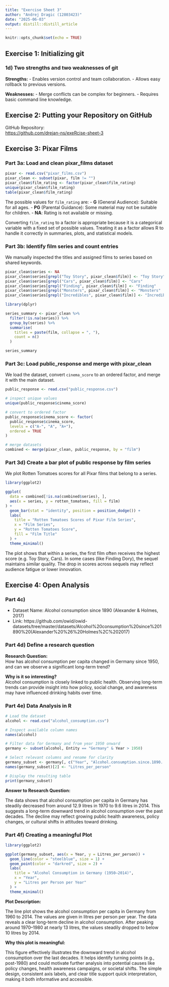 ```yaml
---
title: "Exercise Sheet 3"
author: "Andrej Dragic (12803423)"
date: "2025-06-03"
output: distill::distill_article
---
```


```r
knitr::opts_chunk$set(echo = TRUE)
```

## Exercise 1: Initializing git

### 1d) Two strengths and two weaknesses of git

**Strengths:**
- Enables version control and team collaboration.
- Allows easy rollback to previous versions.

**Weaknesses:**
- Merge conflicts can be complex for beginners.
- Requires basic command line knowledge.

## Exercise 2: Putting your Repository on GitHub

GitHub Repository:  
[https://github.com/drejan-ns/exeRcise-sheet-3](https://github.com/drejan-ns/exeRcise-sheet-3)

## Exercise 3: Pixar Films

### Part 3a: Load and clean pixar_films dataset

```r
pixar <- read.csv("pixar_films.csv")
pixar_clean <- subset(pixar, film != "")
pixar_clean$film_rating <- factor(pixar_clean$film_rating)
unique(pixar_clean$film_rating)
table(pixar_clean$film_rating)
```

The possible values for `film_rating` are:
- **G** (General Audience): Suitable for all ages.
- **PG** (Parental Guidance): Some material may not be suitable for children.
- **NA**: Rating is not available or missing.

Converting `film_rating` to a factor is appropriate because it is a categorical variable with a fixed set of possible values. Treating it as a factor allows R to handle it correctly in summaries, plots, and statistical models.


### Part 3b: Identify film series and count entries

We manually inspected the titles and assigned films to series based on shared keywords.

```r
pixar_clean$series <- NA
pixar_clean$series[grepl("Toy Story", pixar_clean$film)] <- "Toy Story"
pixar_clean$series[grepl("Cars", pixar_clean$film)] <- "Cars"
pixar_clean$series[grepl("Finding", pixar_clean$film)] <- "Finding"
pixar_clean$series[grepl("Monsters", pixar_clean$film)] <- "Monsters"
pixar_clean$series[grepl("Incredibles", pixar_clean$film)] <- "Incredibles"

library(dplyr)

series_summary <- pixar_clean %>%
  filter(!is.na(series)) %>%
  group_by(series) %>%
  summarise(
    titles = paste(film, collapse = ", "),
    count = n()
  )

series_summary
```


### Part 3c: Load public_response and merge with pixar_clean

We load the dataset, convert `cinema_score` to an ordered factor, and merge it with the main dataset.

```r
public_response <- read.csv("public_response.csv")

# inspect unique values
unique(public_response$cinema_score)

# convert to ordered factor
public_response$cinema_score <- factor(
  public_response$cinema_score,
  levels = c("A-", "A", "A+"),
  ordered = TRUE
)

# merge datasets
combined <- merge(pixar_clean, public_response, by = "film")

```


### Part 3d) Create a bar plot of public response by film series

We plot Rotten Tomatoes scores for all Pixar films that belong to a series.

```r
library(ggplot2)

ggplot(
  data = combined[!is.na(combined$series), ],
  aes(x = series, y = rotten_tomatoes, fill = film)
) +
  geom_bar(stat = "identity", position = position_dodge()) +
  labs(
    title = "Rotten Tomatoes Scores of Pixar Film Series",
    x = "Film Series",
    y = "Rotten Tomatoes Score",
    fill = "Film Title"
  ) +
  theme_minimal()
```

The plot shows that within a series, the first film often receives the highest score (e.g. Toy Story, Cars). In some cases (like Finding Dory), the sequel maintains similar quality. The drop in scores across sequels may reflect audience fatigue or lower innovation.

## Exercise 4: Open Analysis

### Part 4c)

- Dataset Name: Alcohol consumption since 1890 (Alexander & Holmes, 2017)  
- Link: https://github.com/owid/owid-datasets/tree/master/datasets/Alcohol%20consumption%20since%201890%20(Alexander%20%26%20Holmes%2C%202017)

### Part 4d) Define a research question


**Research Question:**  
How has alcohol consumption per capita changed in Germany since 1950, and can we observe a significant long-term trend?

**Why is it so interesting?**  
Alcohol consumption is closely linked to public health. Observing long-term trends can provide insight into how policy, social change, and awareness may have influenced drinking habits over time.


### Part 4e) Data Analysis in R


```r
# Load the dataset
alcohol <- read.csv("alcohol_consumption.csv")

# Inspect available column names
names(alcohol)

# Filter data for Germany and from year 1950 onward
germany <- subset(alcohol, Entity == "Germany" & Year > 1950)

# Select relevant columns and rename for clarity
germany_subset <- germany[, c("Year", "Alcohol.consumption.since.1890..Alexander...Holmes..2017.")]
names(germany_subset)[2] <- "Litres_per_person"

# Display the resulting table
print(germany_subset)
```

**Answer to Research Question: **

The data shows that alcohol consumption per capita in Germany has steadily decreased from around 12.9 litres in 1970 to 9.6 litres in 2014. This suggests a long-term downward trend in alcohol consumption over the past decades.
The decline may reflect growing public health awareness, policy changes, or cultural shifts in attitudes toward drinking.

### Part 4f) Creating a meaningful Plot 

```r
library(ggplot2)

ggplot(germany_subset, aes(x = Year, y = Litres_per_person)) +
  geom_line(color = "steelblue", size = 1) +
  geom_point(color = "darkred", size = 2) +
  labs(
    title = "Alcohol Consumption in Germany (1950–2014)",
    x = "Year",
    y = "Litres per Person per Year"
  ) +
  theme_minimal()
```


**Plot Description:**

The line plot shows the alcohol consumption per capita in Germany from 1960 to 2014. The values are given in litres per person per year. The data reveals a clear long-term decline in alcohol consumption. After peaking around 1970–1980 at nearly 13 litres, the values steadily dropped to below 10 litres by 2014.

**Why this plot is meaningful:**

This figure effectively illustrates the downward trend in alcohol consumption over the last decades. It helps identify turning points (e.g., post-1980) and could motivate further analysis into potential causes like policy changes, health awareness campaigns, or societal shifts. The simple design, consistent axis labels, and clear title support quick interpretation, making it both informative and accessible.










